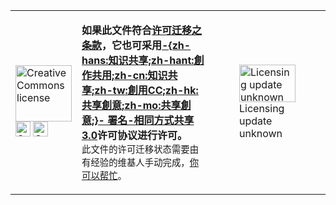 {| {{Partnership-Layout|lang={{{lang|}}}}}
| style="width:90px;" | [[File:CC some rights reserved.svg|90px|link=|Creative Commons license]]<br />[[File:Cc-by new white.svg|24px|link=|Creative Commons Attribution]] [[File:Cc-sa.svg|24px|link=|Creative Commons Share Alike]]
| '''如果此文件符合[[Commons:Commons:GFDL 1.3 relicensing criteria|许可迁移之条款]]，它也可采用[http://creativecommons.org/licenses/by-sa/3.0/ '''-{zh-hans:知识共享;zh-hant:創作共用;zh-cn:知识共享;zh-tw:創用CC;zh-hk:共享創意;zh-mo:共享創意;}- 署名-相同方式共享 3.0''']许可协议进行许可。'''<br>
<span style="font-size:90%;" class="license-migration-announcement-fixme needs-review">此文件的许可迁移状态需要由有经验的维基人手动完成，[[Commons:Commons:License Migration Task Force/Migration|你可以帮忙]]。</span>
| style="width:60px;" | [[File:Questionmark copyright.svg|90x60px|link=|Licensing update unknown]]
|}
<noinclude>
{{doc}}
[[Category:许可迁移系统|{{PAGENAME}}]]
</noinclude>